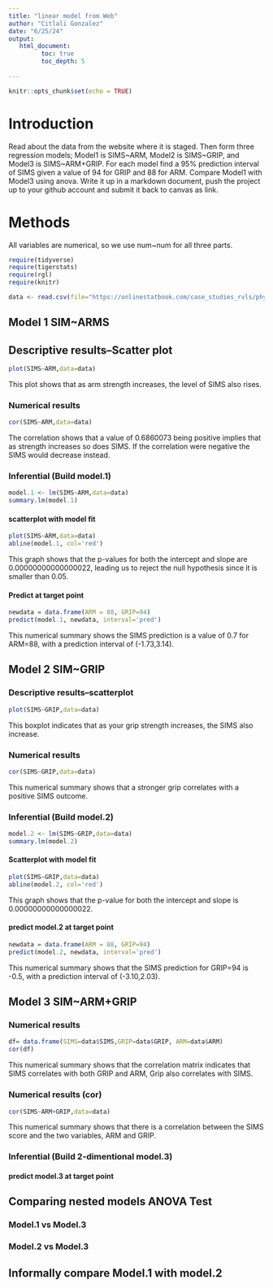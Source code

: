 ```yaml
---
title: "linear model from Web"
author: "Citlali Gonzalez"
date: "6/25/24"
output:
   html_document:
         toc: true
         toc_depth: 5
        
---
```


```r
knitr::opts_chunk$set(echo = TRUE)
```

# Introduction

Read about the data from the website where it is staged.  Then form three regression models; Model1 is SIMS~ARM, Model2 is SIMS~GRIP, and Model3 is SIMS~ARM+GRIP. For each model find a 95% prediction interval of SIMS given a value of 94  for GRIP and 88 for ARM. Compare Model1 with Model3 using anova. Write it up in a markdown document, push the project up to your github account and submit it back to canvas as link. 

# Methods

All variables are numerical, so we use num~num for all three parts.


```r
require(tidyverse)
require(tigerstats)
require(rgl)
require(knitr)

```

```r
data <- read.csv(file="https://onlinestatbook.com/case_studies_rvls/physical_strength/data.txt",sep="",header=TRUE)  

```

## Model 1 SIM~ARMS 
 
## Descriptive results--Scatter plot

```r
plot(SIMS~ARM,data=data)
```

This plot shows that as arm strength increases, the level of SIMS also rises.


### Numerical results

```r
cor(SIMS~ARM,data=data)
```

The correlation shows that a value of 0.6860073 being positive implies that as strength increases so does SIMS. If the correlation were negative the SIMS would decrease instead.

### Inferential  (Build model.1)

```r
model.1 <- lm(SIMS~ARM,data=data)
summary.lm(model.1)
```

#### scatterplot with model fit

```r
plot(SIMS~ARM,data=data)
abline(model.1, col='red')
```

This graph shows that the p-values for both the intercept and slope are 0.00000000000000022, leading us to reject the null hypothesis since it is smaller than 0.05.

#### Predict at target point

```r
newdata = data.frame(ARM = 88, GRIP=94)
predict(model.1, newdata, interval='pred')
```

This numerical summary shows the SIMS prediction is a value of 0.7 for ARM=88, with a prediction interval of (-1.73,3.14).

## Model 2 SIM~GRIP

### Descriptive results--scatterplot

```r
plot(SIMS~GRIP,data=data)
```

This boxplot indicates that as your grip strength increases, the SIMS also increase.

### Numerical results 

```r
cor(SIMS~GRIP,data=data)
```

This numerical summary shows that a stronger grip correlates with a positive SIMS outcome.

### Inferential  (Build model.2)
  
```r
model.2 <- lm(SIMS~GRIP,data=data)
summary.lm(model.2)
```

#### Scatterplot with model fit

```r
plot(SIMS~GRIP,data=data)
abline(model.2, col='red')
```

This graph shows that the p-value for both the intercept and slope is 0.00000000000000022.


#### predict model.2 at target point

```r
newdata = data.frame(ARM = 88, GRIP=94)
predict(model.2, newdata, interval='pred')
```

This numerical summary shows that the SIMS prediction for GRIP=94 is -0.5, with a prediction interval of (-3.10,2.03). 

## Model 3 SIM~ARM+GRIP

### Numerical results 

```r

df= data.frame(SIMS=data$SIMS,GRIP=data$GRIP, ARM=data$ARM)
cor(df)
```
This numerical summary shows that the correlation matrix indicates that SIMS correlates with both GRIP and ARM, Grip also correlates with SIMS.

### Numerical results (cor)

```r
cor(SIMS~ARM+GRIP,data=data)
```
This numerical summary shows that there is a correlation between the SIMS score and the two variables, ARM and GRIP.

### Inferential  (Build 2-dimentional model.3)



#### predict model.3 at target point
  

## Comparing nested models ANOVA Test

### Model.1 vs Model.3
### Model.2 vs Model.3

## Informally compare Model.1 with model.2

